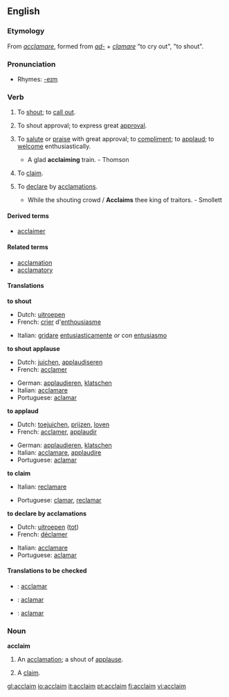 ==English==

===Etymology===
From {{L.}} ''[[acclamare]]'', formed from ''[[ad-]]'' + ''[[clamare]]'' "to cry out", "to shout".

===Pronunciation===
*Rhymes: [[Rhymes:English:-eɪm|-eɪm]]

===Verb===
{{en-verb}}

# {{transitive}} To [[shout]]; to [[call out]].
# {{intransitive}} To shout approval; to express great [[approval]].
# {{transitive}} {{rare}} To [[salute]] or [[praise]] with great approval; to [[compliment]]; to [[applaud]]; to [[welcome]] enthusiastically.
#* A glad '''acclaiming''' train. - Thomson
# {{transitive}} {{obsolete}} To [[claim]].
# {{transitive}} To [[declare]] by [[acclamations]].
#* While the shouting crowd / '''Acclaims''' thee king of traitors. - Smollett

====Derived terms====
* [[acclaimer]]

====Related terms====
* [[acclamation]]
* [[acclamatory]]

====Translations====
'''to shout'''
{{top}}
* Dutch: [[uitroepen]]
* French: [[crier]] d'[[enthousiasme]]
{{mid}}
* Italian: [[gridare]] [[entusiasticamente]] ''or'' con [[entusiasmo]]
{{bottom}}

'''to shout applause'''
{{top}}
* Dutch: [[juichen]], [[applaudiseren]]
* French: [[acclamer]]
{{mid}}
* German: [[applaudieren]], [[klatschen]]
* Italian: [[acclamare]]
* Portuguese: [[aclamar]]
{{bottom}}

'''to applaud'''
{{top}}
* Dutch: [[toejuichen]], [[prijzen]], [[loven]]
* French: [[acclamer]], [[applaudir]]
{{mid}}
* German: [[applaudieren]], [[klatschen]]
* Italian: [[acclamare]], [[applaudire]]
* Portuguese: [[aclamar]]
{{bottom}}

'''to claim'''
{{top}}
* Italian: [[reclamare]]
{{mid}}
* Portuguese: [[clamar]], [[reclamar]]
{{bottom}}

'''to declare by acclamations'''
{{top}}
* Dutch: [[uitroepen]] ([[tot]])
* French: [[déclamer]]
{{mid}}
* Italian: [[acclamare]]
* Portuguese: [[aclamar]]
{{bottom}}

====Translations to be checked====
{{checktrans}}
*{{ttbc|Interlingua}}: [[acclamar]]
*{{ttbc|Portuguese}}: [[aclamar]]
*{{ttbc|Spanish}}: [[aclamar]]

===Noun===
'''acclaim'''

# {{poetic}} An [[acclamation]]; a shout of [[applause]].
# {{obsolete}} A [[claim]].

[[gl:acclaim]]
[[io:acclaim]]
[[it:acclaim]]
[[pt:acclaim]]
[[fi:acclaim]]
[[vi:acclaim]]